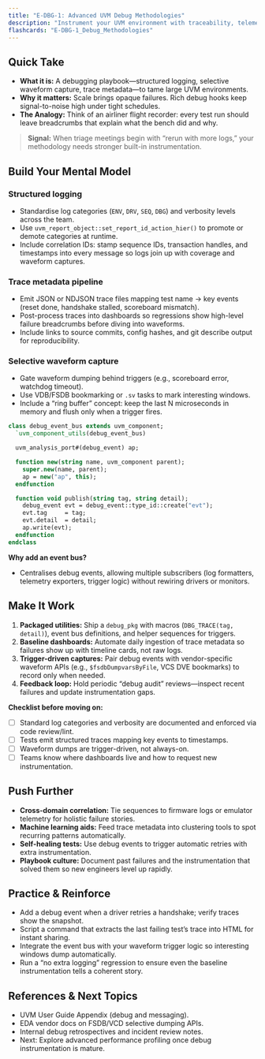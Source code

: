 ```yaml
---
title: "E-DBG-1: Advanced UVM Debug Methodologies"
description: "Instrument your UVM environment with traceability, telemetry, and heuristics so complex failures become explainable fast."
flashcards: "E-DBG-1_Debug_Methodologies"
---
```


## Quick Take
- **What it is:** A debugging playbook—structured logging, selective waveform capture, trace metadata—to tame large UVM environments.
- **Why it matters:** Scale brings opaque failures. Rich debug hooks keep signal-to-noise high under tight schedules.
- **The Analogy:** Think of an airliner flight recorder: every test run should leave breadcrumbs that explain what the bench did and why.

> **Signal:** When triage meetings begin with “rerun with more logs,” your methodology needs stronger built-in instrumentation.

## Build Your Mental Model
### Structured logging
- Standardise log categories (`ENV`, `DRV`, `SEQ`, `DBG`) and verbosity levels across the team.
- Use `uvm_report_object::set_report_id_action_hier()` to promote or demote categories at runtime.
- Include correlation IDs: stamp sequence IDs, transaction handles, and timestamps into every message so logs join up with coverage and waveform captures.

### Trace metadata pipeline
- Emit JSON or NDJSON trace files mapping test name → key events (reset done, handshake stalled, scoreboard mismatch).
- Post-process traces into dashboards so regressions show high-level failure breadcrumbs before diving into waveforms.
- Include links to source commits, config hashes, and git describe output for reproducibility.

### Selective waveform capture
- Gate waveform dumping behind triggers (e.g., scoreboard error, watchdog timeout).
- Use VDB/FSDB bookmarking or `.sv` tasks to mark interesting windows.
- Include a “ring buffer” concept: keep the last N microseconds in memory and flush only when a trigger fires.

```systemverilog
class debug_event_bus extends uvm_component;
  `uvm_component_utils(debug_event_bus)

  uvm_analysis_port#(debug_event) ap;

  function new(string name, uvm_component parent);
    super.new(name, parent);
    ap = new("ap", this);
  endfunction

  function void publish(string tag, string detail);
    debug_event evt = debug_event::type_id::create("evt");
    evt.tag     = tag;
    evt.detail  = detail;
    ap.write(evt);
  endfunction
endclass
```

**Why add an event bus?**
- Centralises debug events, allowing multiple subscribers (log formatters, telemetry exporters, trigger logic) without rewiring drivers or monitors.

## Make It Work
1. **Packaged utilities:** Ship a `debug_pkg` with macros (`DBG_TRACE(tag, detail)`), event bus definitions, and helper sequences for triggers.
2. **Baseline dashboards:** Automate daily ingestion of trace metadata so failures show up with timeline cards, not raw logs.
3. **Trigger-driven captures:** Pair debug events with vendor-specific waveform APIs (e.g., `$fsdbDumpvarsByFile`, VCS DVE bookmarks) to record only when needed.
4. **Feedback loop:** Hold periodic “debug audit” reviews—inspect recent failures and update instrumentation gaps.

**Checklist before moving on:**
- [ ] Standard log categories and verbosity are documented and enforced via code review/lint.
- [ ] Tests emit structured traces mapping key events to timestamps.
- [ ] Waveform dumps are trigger-driven, not always-on.
- [ ] Teams know where dashboards live and how to request new instrumentation.

## Push Further
- **Cross-domain correlation:** Tie sequences to firmware logs or emulator telemetry for holistic failure stories.
- **Machine learning aids:** Feed trace metadata into clustering tools to spot recurring patterns automatically.
- **Self-healing tests:** Use debug events to trigger automatic retries with extra instrumentation.
- **Playbook culture:** Document past failures and the instrumentation that solved them so new engineers level up rapidly.

## Practice & Reinforce
- Add a debug event when a driver retries a handshake; verify traces show the snapshot.
- Script a command that extracts the last failing test’s trace into HTML for instant sharing.
- Integrate the event bus with your waveform trigger logic so interesting windows dump automatically.
- Run a “no extra logging” regression to ensure even the baseline instrumentation tells a coherent story.

## References & Next Topics
- UVM User Guide Appendix (debug and messaging).
- EDA vendor docs on FSDB/VCD selective dumping APIs.
- Internal debug retrospectives and incident review notes.
- Next: Explore advanced performance profiling once debug instrumentation is mature.
